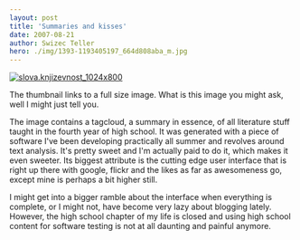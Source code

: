 ```yaml
---
layout: post
title: 'Summaries and kisses'
date: 2007-08-21
author: Swizec Teller
hero: ./img/1393-1193405197_664d808aba_m.jpg
---
```

[![slova.knjizevnost_1024x800](./img/1393-1193405197_664d808aba_m.jpg)](http://www.flickr.com/photo_zoom.gne?id=1193405197&size=o "Photo Sharing")

The thumbnail links to a full size image. What is this image you might ask, well I might just tell you.

The image contains a tagcloud, a summary in essence, of all literature stuff taught in the fourth year of high school. It was generated with a piece of software I've been developing practically all summer and revolves around text analysis. It's pretty sweet and I'm actually paid to do it, which makes it even sweeter. Its biggest attribute is the cutting edge user interface that is right up there with google, flickr and the likes as far as awesomeness go, except mine is perhaps a bit higher still.

I might get into a bigger ramble about the interface when everything is complete, or I might not, have become very lazy about blogging lately. However, the high school chapter of my life is closed and using high school content for software testing is not at all daunting and painful anymore.